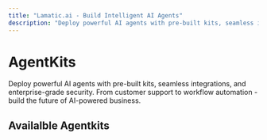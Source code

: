 ```yaml
---
title: "Lamatic.ai - Build Intelligent AI Agents"
description: "Deploy powerful AI agents with pre-built kits, seamless integrations, and enterprise-grade security. From customer support to workflow automation - build the future of AI-powered business."
---
```



# AgentKits
Deploy powerful AI agents with pre-built kits, seamless integrations, and enterprise-grade security. From customer support to workflow automation - build the future of AI-powered business.

## Availalble Agentkits

<AgentsKitsIndex />
